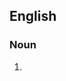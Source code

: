 ==English==

===Noun===
{{en-noun}}

# {{The location of files in regards to a web server.  Also referred to as home}}